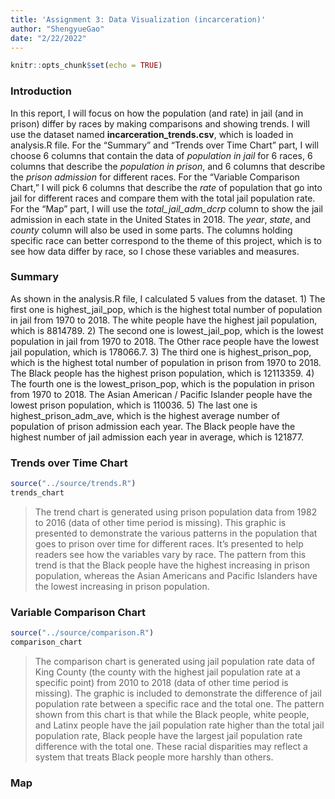 ```yaml
---
title: 'Assignment 3: Data Visualization (incarceration)'
author: "ShengyueGao"
date: "2/22/2022"
---
```


```r
knitr::opts_chunk$set(echo = TRUE)
```

### Introduction
In this report, I will focus on how the population (and rate) in jail (and in prison) differ by races by making comparisons and showing trends. I will use the dataset named **incarceration_trends.csv**, which is loaded in analysis.R file. For the "Summary" and "Trends over Time Chart" part, I will choose 6 columns that contain the data of _population in jail_ for 6 races, 6 columns that describe the _population in prison_, and 6 columns that describe the _prison admission_ for different races. For the "Variable Comparison Chart," I will pick 6 columns that describe the _rate_ of population that go into jail for different races and compare them with the total jail population rate. For the "Map" part, I will use the _total_jail_adm_dcrp_ column to show the jail admission in each state in the United States in 2018. The _year_, _state_, and _county_ column will also be used in some parts. The columns holding specific race can better correspond to the theme of this project, which is to see how data differ by race, so I chose these variables and measures.

### Summary
As shown in the analysis.R file, I calculated 5 values from the dataset. 1) The first one is highest_jail_pop, which is the highest total number of population in jail from 1970 to 2018. The white people have the highest jail population, which is 8814789. 2) The second one is lowest_jail_pop, which is the lowest population in jail from 1970 to 2018. The Other race people have the lowest jail population, which is 178066.7. 3) The third one is highest_prison_pop, which is the highest total number of population in prison from 1970 to 2018. The Black people has the highest prison population, which is 12113359. 4) The fourth one is the lowest_prison_pop, which is the population in prison from 1970 to 2018. The Asian American / Pacific Islander people have the lowest prison population, which is  110036. 5) The last one is highest_prison_adm_ave, which is the highest average number of population of prison admission each year. The Black people have the highest number of jail admission each year in average, which is 121877.

### Trends over Time Chart

```r
source("../source/trends.R")
trends_chart
```
>The trend chart is generated using prison population data from 1982 to 2016 (data of other time period is missing). This graphic is presented to demonstrate the various patterns in the population that goes to prison over time for different races. It's presented to help readers see how the variables vary by race. The pattern from this trend is that the Black people have the highest increasing in prison population, whereas the Asian Americans and Pacific Islanders have the lowest increasing in prison population.

### Variable Comparison Chart
```r
source("../source/comparison.R")
comparison_chart
```
>The comparison chart is generated using jail population rate data of King County (the county with the highest jail population rate at a specific point) from 2010 to 2018 (data of other time period is missing). The graphic is included to demonstrate the difference of jail population rate between a specific race and the total one. The pattern shown from this chart is that while the Black people, white people, and Latinx people have the jail population rate higher than the total jail population rate, Black people have the largest jail population rate difference with the total one. These racial disparities may reflect a system that treats Black people more harshly than others. 

### Map


